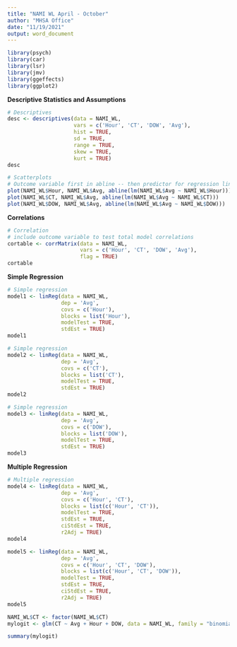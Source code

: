 ---
title: "NAMI WL April - October"
author: "MHSA Office"
date: "11/19/2021"
output: word_document
---
```{r echo = FALSE, message = FALSE}
library(psych)
library(car)
library(lsr)
library(jmv)
library(ggeffects)
library(ggplot2)
```


**Descriptive Statistics and Assumptions**
```{r}
# Descriptives
desc <- descriptives(data = NAMI_WL, 
                     vars = c('Hour', 'CT', 'DOW', 'Avg'), 
                     hist = TRUE, 
                     sd = TRUE, 
                     range = TRUE, 
                     skew = TRUE, 
                     kurt = TRUE)
desc
```

```{r}
# Scatterplots
# Outcome variable first in abline -- then predictor for regression line code 
plot(NAMI_WL$Hour, NAMI_WL$Avg, abline(lm(NAMI_WL$Avg ~ NAMI_WL$Hour)))
plot(NAMI_WL$CT, NAMI_WL$Avg, abline(lm(NAMI_WL$Avg ~ NAMI_WL$CT)))
plot(NAMI_WL$DOW, NAMI_WL$Avg, abline(lm(NAMI_WL$Avg ~ NAMI_WL$DOW)))
```

**Correlations**
```{r}
# Correlation
# include outcome variable to test total model correlations 
cortable <- corrMatrix(data = NAMI_WL, 
                       vars = c('Hour', 'CT', 'DOW', 'Avg'), 
                       flag = TRUE)
cortable
```


**Simple Regression**
```{r}
# Simple regression
model1 <- linReg(data = NAMI_WL, 
                 dep = 'Avg', 
                 covs = c('Hour'), 
                 blocks = list('Hour'), 
                 modelTest = TRUE, 
                 stdEst = TRUE)
model1
```

```{r}
# Simple regression
model2 <- linReg(data = NAMI_WL, 
                 dep = 'Avg', 
                 covs = c('CT'), 
                 blocks = list('CT'), 
                 modelTest = TRUE, 
                 stdEst = TRUE)
model2
```

```{r}
# Simple regression
model3 <- linReg(data = NAMI_WL, 
                 dep = 'Avg', 
                 covs = c('DOW'), 
                 blocks = list('DOW'), 
                 modelTest = TRUE, 
                 stdEst = TRUE)
model3
```

**Multiple Regression**
```{r}
# Multiple regression
model4 <- linReg(data = NAMI_WL, 
                 dep = 'Avg', 
                 covs = c('Hour', 'CT'), 
                 blocks = list(c('Hour', 'CT')), 
                 modelTest = TRUE, 
                 stdEst = TRUE, 
                 ciStdEst = TRUE, 
                 r2Adj = TRUE)
model4
```

```{r}
model5 <- linReg(data = NAMI_WL, 
                 dep = 'Avg', 
                 covs = c('Hour', 'CT', 'DOW'), 
                 blocks = list(c('Hour', 'CT', 'DOW')), 
                 modelTest = TRUE, 
                 stdEst = TRUE, 
                 ciStdEst = TRUE, 
                 r2Adj = TRUE)
model5
```

```{r}
NAMI_WL$CT <- factor(NAMI_WL$CT)
mylogit <- glm(CT ~ Avg + Hour + DOW, data = NAMI_WL, family = "binomial")
```

```{r}
summary(mylogit)
```